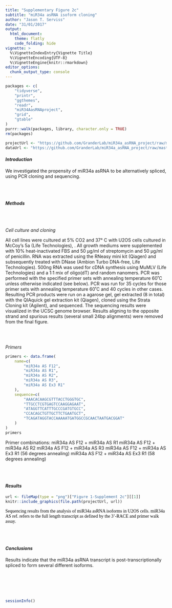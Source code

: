 ```yaml
---
title: "Supplementary Figure 2c"
subtitle: "miR34a asRNA isoform cloning"
author: "Jason T. Serviss"
date: "31/01/2017"
output:
  html_document:
    theme: flatly
    code_folding: hide
vignette: >
  %\VignetteIndexEntry{Vignette Title}
  %\VignetteEncoding{UTF-8}
  %\VignetteEngine{knitr::rmarkdown}
editor_options: 
  chunk_output_type: console
---
```


<style> 
.caption { 
  color: Black; 
  font-family: "Times New Roman", Times, serif;
  font-size: 1.0em; 
}
</style>

```r

packages <- c(
    "tidyverse",
    "printr",
    "ggthemes",
    "readr",
    "miR34AasRNAproject",
    "grid",
    "gtable"
)
purrr::walk(packages, library, character.only = TRUE)
rm(packages)

```

```r

projectUrl <- "https://github.com/GranderLab/miR34a_asRNA_project/raw/master/inst"
dataUrl <- "https://github.com/GranderLab/miR34a_asRNA_project/raw/master/"

```

#### _Introduction_

We investigated the propensity of miR34a asRNA to be alternatively spliced, using PCR cloning and sequencing.

<br></br>

#### _Methods_

<br></br>

_Cell culture and cloning_

All cell lines were cultured at 5% CO2 and 37° C with U2OS cells cultured in McCoy’s 5a (Life Technologies), . All growth mediums were supplemented with 10% heat-inactivated FBS and 50 μg/ml of streptomycin and 50 μg/ml of penicillin. RNA was extracted using the RNeasy mini kit (Qiagen) and subsequently treated with DNase (Ambion Turbo DNA-free, Life Technologies). 500ng RNA was used for cDNA synthesis using MuMLV (Life Technologies) and a 1:1 mix of oligo(dT) and random nanomers. PCR was performed with the specified primer sets with annealing temperature 60˚C unless otherwise indicated (see below). PCR was run for 35 cycles for those primer sets with annealing temperature 60˚C and 40 cycles in other cases. Resulting PCR products were run on a agarose gel, gel extracted (8 in total) with the QIAquick gel extraction kit (Qiagen), cloned using the Strata Cloning kit (Agilent), and sequenced. The sequencing results were visualized in the UCSC genome browser. Results aligning to the opposite strand and spurious results (several small 24bp alignments) were removed from the final figure.

<br></br>

_Primers_

```r

primers <- data.frame(
    name=c(
        "miR34a AS F12",
        "miR34a AS R1",
        "miR34a AS R2",
        "miR34a AS R3",
        "miR34a AS Ex3 R1"
    ),
    sequence=c(
        "AAACACAAGCGTTTACCTGGGTGC",
        "TTGCCTCGTGAGTCCAAGGAGAAT",
        "ATAGGTTCATTTGCCCGATGTGCC",
        "CCACAGCTGTTGCTTCTGAATGCT",
        "TCAGATAGGTACCAAAAATGATGGCCGCAACTAATGACGGAT"
    )
)
primers

```

Primer combinations:
miR34a AS F12 + miR34a AS R1
miR34a AS F12 + miR34a AS R2
miR34a AS F12 + miR34a AS R3
miR34a AS F12 + miR34a AS Ex3 R1 (56 degrees annealing)
miR34a AS F12 + miR34a AS Ex3 R1 (58 degrees annealing)

<br></br>

#### _Results_

```r

url <- fileMap(type = "png")["Figure 1-Supplement 2c"][[1]]
knitr::include_graphics(file.path(projectUrl, url))

```

<div class = "caption">
Sequencing results from the analysis of miR34a asRNA isoforms in U2OS cells. miR34a AS ref. refers to the full length transcript as defined by the 3’-RACE and primer walk assay.
</div>

<br></br>

#### _Conclusions_

Results indicate that the miR34a asRNA transcript is post-transcriptionally spliced to form several different isoforms.

<br></br><br></br>

```r
sessionInfo()
```
